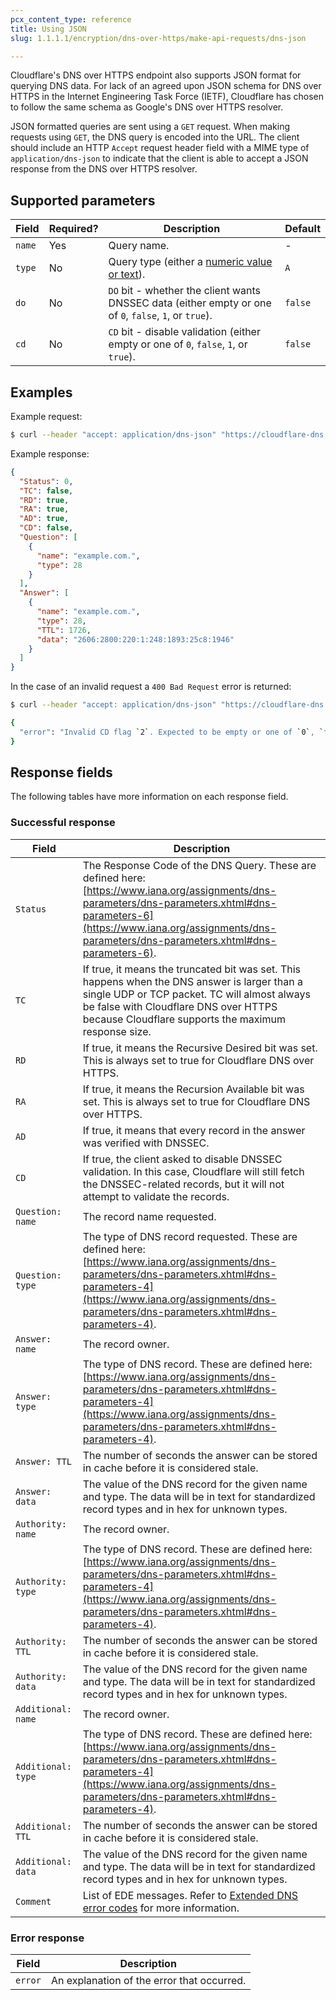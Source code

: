 ```yaml
---
pcx_content_type: reference
title: Using JSON
slug: 1.1.1.1/encryption/dns-over-https/make-api-requests/dns-json

---
```


Cloudflare's DNS over HTTPS endpoint also supports JSON format for querying DNS data. For lack of an agreed upon JSON schema for DNS over HTTPS in the Internet Engineering Task Force (IETF), Cloudflare has chosen to follow the same schema as Google's DNS over HTTPS resolver.

JSON formatted queries are sent using a `GET` request. When making requests using `GET`, the DNS query is encoded into the URL. The client should include an HTTP `Accept` request header field with a MIME type of `application/dns-json` to indicate that the client is able to accept a JSON response from the DNS over HTTPS resolver.

## Supported parameters

| Field  | Required? | Description                                                                                                                           | Default |
| ------ | --------- | ------------------------------------------------------------------------------------------------------------------------------------- | ------- |
| `name` | Yes       | Query name.                                                                                                                           | -       |
| `type` | No        | Query type (either a [numeric value or text](https://www.iana.org/assignments/dns-parameters/dns-parameters.xhtml#dns-parameters-4)). | `A`     |
| `do`   | No        | `DO` bit - whether the client wants DNSSEC data (either empty or one of `0`, `false`, `1`, or `true`).                                | `false` |
| `cd`   | No        | `CD` bit - disable validation (either empty or one of `0`, `false`, `1`, or `true`).                                                  | `false` |

## Examples

Example request:

```sh
$ curl --header "accept: application/dns-json" "https://cloudflare-dns.com/dns-query?name=example.com&type=AAAA"
```

Example response:

```json
{
  "Status": 0,
  "TC": false,
  "RD": true,
  "RA": true,
  "AD": true,
  "CD": false,
  "Question": [
    {
      "name": "example.com.",
      "type": 28
    }
  ],
  "Answer": [
    {
      "name": "example.com.",
      "type": 28,
      "TTL": 1726,
      "data": "2606:2800:220:1:248:1893:25c8:1946"
    }
  ]
}
```

In the case of an invalid request a `400 Bad Request` error is returned:

```sh
$ curl --header "accept: application/dns-json" "https://cloudflare-dns.com/dns-query?name=example.com&cd=2"

{
  "error": "Invalid CD flag `2`. Expected to be empty or one of `0`, `false`, `1`, or `true`."
}
```

## Response fields

The following tables have more information on each response field.

### Successful response

| Field              | Description                                                                                                                                                                                                                                   |
| ------------------ | --------------------------------------------------------------------------------------------------------------------------------------------------------------------------------------------------------------------------------------------- |
| `Status`           | The Response Code of the DNS Query. These are defined here: [https://www.iana.org/assignments/dns-parameters/dns-parameters.xhtml#dns-parameters-6](https://www.iana.org/assignments/dns-parameters/dns-parameters.xhtml#dns-parameters-6).   |
| `TC`               | If true, it means the truncated bit was set. This happens when the DNS answer is larger than a single UDP or TCP packet. TC will almost always be false with Cloudflare DNS over HTTPS because Cloudflare supports the maximum response size. |
| `RD`               | If true, it means the Recursive Desired bit was set. This is always set to true for Cloudflare DNS over HTTPS.                                                                                                                                |
| `RA`               | If true, it means the Recursion Available bit was set. This is always set to true for Cloudflare DNS over HTTPS.                                                                                                                              |
| `AD`               | If true, it means that every record in the answer was verified with DNSSEC.                                                                                                                                                                   |
| `CD`               | If true, the client asked to disable DNSSEC validation. In this case, Cloudflare will still fetch the DNSSEC-related records, but it will not attempt to validate the records.                                                                |
| `Question: name`   | The record name requested.                                                                                                                                                                                                                    |
| `Question: type`   | The type of DNS record requested. These are defined here: [https://www.iana.org/assignments/dns-parameters/dns-parameters.xhtml#dns-parameters-4](https://www.iana.org/assignments/dns-parameters/dns-parameters.xhtml#dns-parameters-4).     |
| `Answer: name`     | The record owner.                                                                                                                                                                                                                             |
| `Answer: type`     | The type of DNS record. These are defined here: [https://www.iana.org/assignments/dns-parameters/dns-parameters.xhtml#dns-parameters-4](https://www.iana.org/assignments/dns-parameters/dns-parameters.xhtml#dns-parameters-4).               |
| `Answer: TTL`      | The number of seconds the answer can be stored in cache before it is considered stale.                                                                                                                                                        |
| `Answer: data`     | The value of the DNS record for the given name and type. The data will be in text for standardized record types and in hex for unknown types.                                                                                                 |
| `Authority: name`  | The record owner.                                                                                                                                                                                                                             |
| `Authority: type`  | The type of DNS record. These are defined here: [https://www.iana.org/assignments/dns-parameters/dns-parameters.xhtml#dns-parameters-4](https://www.iana.org/assignments/dns-parameters/dns-parameters.xhtml#dns-parameters-4).               |
| `Authority: TTL`   | The number of seconds the answer can be stored in cache before it is considered stale.                                                                                                                                                        |
| `Authority: data`  | The value of the DNS record for the given name and type. The data will be in text for standardized record types and in hex for unknown types.                                                                                                 |
| `Additional: name` | The record owner.                                                                                                                                                                                                                             |
| `Additional: type` | The type of DNS record. These are defined here: [https://www.iana.org/assignments/dns-parameters/dns-parameters.xhtml#dns-parameters-4](https://www.iana.org/assignments/dns-parameters/dns-parameters.xhtml#dns-parameters-4).               |
| `Additional: TTL`  | The number of seconds the answer can be stored in cache before it is considered stale.                                                                                                                                                        |
| `Additional: data` | The value of the DNS record for the given name and type. The data will be in text for standardized record types and in hex for unknown types.                                                                                                 |
| `Comment`          | List of EDE messages. Refer to [Extended DNS error codes](/1.1.1.1/infrastructure/extended-dns-error-codes/) for more information.                                                                                                            |

### Error response

| Field   | Description                                |
| ------- | ------------------------------------------ |
| `error` | An explanation of the error that occurred. |
